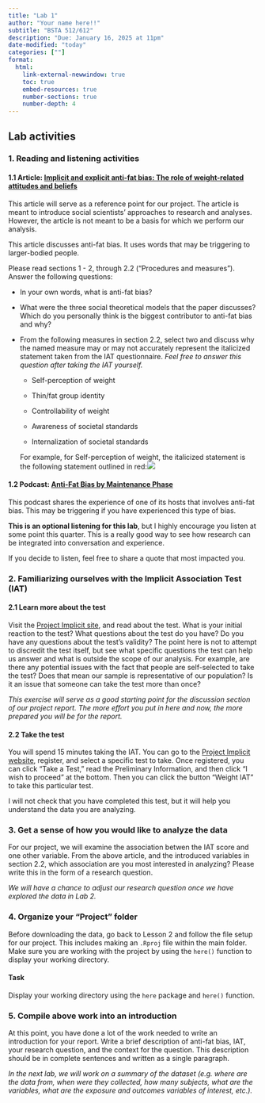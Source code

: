 ```yaml
---
title: "Lab 1"
author: "Your name here!!"
subtitle: "BSTA 512/612"
description: "Due: January 16, 2025 at 11pm"
date-modified: "today"
categories: [""]
format: 
  html:
    link-external-newwindow: true
    toc: true
    embed-resources: true
    number-sections: true
    number-depth: 4
---
```


## Lab activities

### 1. Reading and listening activities

#### 1.1 Article: [Implicit and explicit anti-fat bias: The role of weight-related attitudes and beliefs](./resources/Implicit_anti_fat.pdf)

This article will serve as a reference point for our project. The article is meant to introduce social scientists' approaches to research and analyses. However, the article is not meant to be a basis for which we perform our analysis.

::: callout-warning
This article discusses anti-fat bias. It uses words that may be triggering to larger-bodied people.
:::

Please read sections 1 - 2, through 2.2 ("Procedures and measures"). Answer the following questions:

-   In your own words, what is anti-fat bias?

-   What were the three social theoretical models that the paper discusses? Which do you personally think is the biggest contributor to anti-fat bias and why?

-   From the following measures in section 2.2, select two and discuss why the named measure may or may not accurately represent the italicized statement taken from the IAT questionnaire. *Feel free to answer this question after taking the IAT yourself.*

    -   Self-perception of weight

    -   Thin/fat group identity

    -   Controllability of weight

    -   Awareness of societal standards

    -   Internalization of societal standards

    For example, for Self-perception of weight, the italicized statement is the following statement outlined in red:![](images/example_lab_01.png)

#### 1.2 Podcast: [Anti-Fat Bias by Maintenance Phase](https://maintenancephase.buzzsprout.com/1411126/6524683-anti-fat-bias)

::: callout-warning
This podcast shares the experience of one of its hosts that involves anti-fat bias. This may be triggering if you have experienced this type of bias.
:::

**This is an optional listening for this lab**, but I highly encourage you listen at some point this quarter. This is a really good way to see how research can be integrated into conversation and experience.

If you decide to listen, feel free to share a quote that most impacted you.

### 2. Familiarizing ourselves with the Implicit Association Test (IAT)

#### 2.1 Learn more about the test

Visit the [Project Implicit site](https://implicit.harvard.edu/implicit/education.html), and read about the test. What is your initial reaction to the test? What questions about the test do you have? Do you have any questions about the test's validity? The point here is not to attempt to discredit the test itself, but see what specific questions the test can help us answer and what is outside the scope of our analysis. For example, are there any potential issues with the fact that people are self-selected to take the test? Does that mean our sample is representative of our population? Is it an issue that someone can take the test more than once?

*This exercise will serve as a good starting point for the discussion section of our project report.* *The more effort you put in here and now, the more prepared you will be for the report.*

#### 2.2 Take the test

You will spend 15 minutes taking the IAT. You can go to the [Project Implicit website](https://implicit.harvard.edu/implicit/research/), register, and select a specific test to take. Once registered, you can click "Take a Test," read the Preliminary Information, and then click "I wish to proceed" at the bottom. Then you can click the button "Weight IAT" to take this particular test.

I will not check that you have completed this test, but it will help you understand the data you are analyzing.

### 3. Get a sense of how you would like to analyze the data

For our project, we will examine the association betwen the IAT score and one other variable. From the above article, and the introduced variables in section 2.2, which association are you most interested in analyzing? Please write this in the form of a research question.

*We will have a chance to adjust our research question once we have explored the data in Lab 2.*

### 4. Organize your "Project" folder

Before downloading the data, go back to Lesson 2 and follow the file setup for our project. This includes making an `.Rproj` file within the main folder. Make sure you are working with the project by using the `here()` function to display your working directory. 

::: callout-important
#### Task

Display your working directory using the `here` package and `here()` function.
:::

### 5. Compile above work into an introduction

At this point, you have done a lot of the work needed to write an introduction for your report. Write a brief description of anti-fat bias, IAT, your research question, and the context for the question. This description should be in complete sentences and written as a single paragraph.

*In the next lab, we will work on a summary of the dataset (e.g. where are the data from, when were they collected, how many subjects, what are the variables, what are the exposure and outcomes variables of interest, etc.).*
